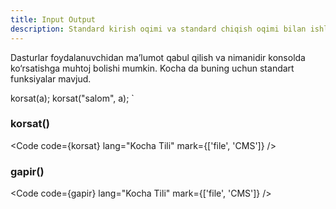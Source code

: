 ```yaml
---
title: Input Output
description: Standard kirish oqimi va standard chiqish oqimi bilan ishlash.
---
```


Dasturlar foydalanuvchidan ma’lumot qabul qilish va nimanidir konsolda ko‘rsatishga muhtoj bolishi mumkin.
Kocha da buning uchun standart funksiyalar mavjud.

korsat(a);
korsat("salom", a);
`


### korsat()
<Code code={korsat} lang="Kocha Tili" mark={['file', 'CMS']} />


### gapir()
<Code code={gapir} lang="Kocha Tili" mark={['file', 'CMS']} />